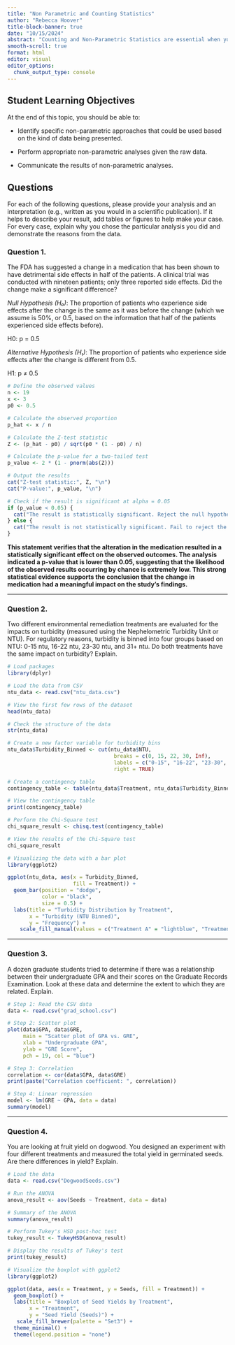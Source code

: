 ```yaml
---
title: "Non Parametric and Counting Statistics"
author: "Rebecca Hoover"
title-block-banner: true
date: "10/15/2024"
abstract: "Counting and Non-Parametric Statistics are essential when you either have categorical data for both predictors and response variables OR your data that you wanted to use a parametric approach (correlation, regression, ANOVA) is not well-behaved and will continue to conform to the assumptions of those models (e.g., normality, homoscedasticity, etc.)."
smooth-scroll: true
format: html
editor: visual
editor_options: 
  chunk_output_type: console
---
```


## Student Learning Objectives

At the end of this topic, you should be able to: 

-   Identify specific non-parametric approaches that could be used based on the kind of data being presented. 

-   Perform appropriate non-parametric analyses given the raw data.

-   Communicate the results of non-parametric analyses. 


## Questions

For each of the following questions, please provide your analysis and an interpretation (e.g., written as you would in a scientific publication). If it helps to describe your result, add tables or figures to help make your case. For every case, explain why you chose the particular analysis you did and demonstrate the reasons from the data.

### Question 1.  

The FDA has suggested a change in a medication that has been shown to have detrimental side effects in half of the patients. A clinical trial was conducted with nineteen patients; only three reported side effects. Did the change make a significant difference? 


*Null Hypothesis (H₀)*: The proportion of patients who experience side effects after the change is the same as it was before the change (which we assume is 50%, or 0.5, based on the information that half of the patients experienced side effects before).

H0: p = 0.5

*Alternative Hypothesis (H₁)*: The proportion of patients who experience side effects after the change is different from 0.5.

H1: p ≠ 0.5


```r
# Define the observed values
n <- 19  
x <- 3   
p0 <- 0.5  

# Calculate the observed proportion
p_hat <- x / n

# Calculate the Z-test statistic
Z <- (p_hat - p0) / sqrt(p0 * (1 - p0) / n)

# Calculate the p-value for a two-tailed test
p_value <- 2 * (1 - pnorm(abs(Z)))

# Output the results
cat("Z-test statistic:", Z, "\n")
cat("P-value:", p_value, "\n")

# Check if the result is significant at alpha = 0.05
if (p_value < 0.05) {
  cat("The result is statistically significant. Reject the null hypothesis.\n")
} else {
  cat("The result is not statistically significant. Fail to reject the null hypothesis.\n")
}

```

**This statement verifies that the alteration in the medication resulted in a statistically significant effect on the observed outcomes. The analysis indicated a p-value that is lower than  0.05, suggesting that the likelihood of the observed results occurring by chance is extremely low. This strong statistical evidence supports the conclusion that the change in medication had a meaningful impact on the study's findings.**

----------------------------------------------------------------------------------------------

### Question 2.  

Two different environmental remediation treatments are evaluated for the impacts on turbidity (measured using the Nephelometric Turbidity Unit or NTU). For regulatory reasons, turbidity is binned into four groups based on NTU: 0-15 ntu, 16-22 ntu, 23-30 ntu, and 31+ ntu. Do both treatments have the same impact on turbidity? Explain.

```r
# Load packages
library(dplyr)

# Load the data from CSV
ntu_data <- read.csv("ntu_data.csv")

# View the first few rows of the dataset
head(ntu_data)

# Check the structure of the data
str(ntu_data)

# Create a new factor variable for turbidity bins
ntu_data$Turbidity_Binned <- cut(ntu_data$NTU,
                                  breaks = c(0, 15, 22, 30, Inf),
                                  labels = c("0-15", "16-22", "23-30", "31+"),
                                  right = TRUE)

# Create a contingency table
contingency_table <- table(ntu_data$Treatment, ntu_data$Turbidity_Binned)

# View the contingency table
print(contingency_table)

# Perform the Chi-Square test
chi_square_result <- chisq.test(contingency_table)

# View the results of the Chi-Square test
chi_square_result

# Visualizing the data with a bar plot
library(ggplot2)

ggplot(ntu_data, aes(x = Turbidity_Binned, 
                     fill = Treatment)) +
  geom_bar(position = "dodge", 
           color = "black", 
           size = 0.5) +
  labs(title = "Turbidity Distribution by Treatment",
       x = "Turbidity (NTU Binned)",
       y = "Frequency") +
    scale_fill_manual(values = c("Treatment A" = "lightblue", "Treatment B" = "darksalmon")) 


```

----------------------------------------------------------------------------------------------

### Question 3.  

A dozen graduate students tried to determine if there was a relationship between their undergraduate GPA and their scores on the Graduate Records Examination. Look at these data and determine the extent to which they are related. Explain.

```r

# Step 1: Read the CSV data
data <- read.csv("grad_school.csv")

# Step 2: Scatter plot
plot(data$GPA, data$GRE, 
     main = "Scatter plot of GPA vs. GRE", 
     xlab = "Undergraduate GPA", 
     ylab = "GRE Score", 
     pch = 19, col = "blue")

# Step 3: Correlation
correlation <- cor(data$GPA, data$GRE)
print(paste("Correlation coefficient: ", correlation))

# Step 4: Linear regression
model <- lm(GRE ~ GPA, data = data)
summary(model)

```

----------------------------------------------------------------------------------------------

### Question 4.  

You are looking at fruit yield on dogwood. You designed an experiment with four different treatments and measured the total yield in germinated seeds. Are there differences in yield? Explain.

```r

# Load the data
data <- read.csv("DogwoodSeeds.csv")

# Run the ANOVA
anova_result <- aov(Seeds ~ Treatment, data = data)

# Summary of the ANOVA
summary(anova_result)

# Perform Tukey's HSD post-hoc test
tukey_result <- TukeyHSD(anova_result)

# Display the results of Tukey's test
print(tukey_result)

# Visualize the boxplot with ggplot2
library(ggplot2)

ggplot(data, aes(x = Treatment, y = Seeds, fill = Treatment)) +
  geom_boxplot() +
  labs(title = "Boxplot of Seed Yields by Treatment", 
       x = "Treatment", 
       y = "Seed Yield (Seeds)") +
   scale_fill_brewer(palette = "Set3") +
  theme_minimal() +
  theme(legend.position = "none")

```
